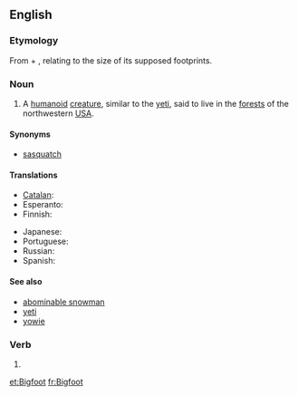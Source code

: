 {{also|bigfoot}}
==English==
{{wikipedia}}

===Etymology===
From {{term|big}} + {{term|foot}}, relating to the size of its supposed footprints.

===Noun===
{{attention|en|'Bigfeet'? Is that right?}}
{{en-noun|Bigfoot|pl2=Bigfeet|pl3=Bigfoots}}

# {{US|cryptozoology}} A [[humanoid]] [[creature]], similar to the [[yeti]], said to live in the [[forest]]s of the northwestern [[USA]].

====Synonyms====
* [[sasquatch]]

====Translations====
{{trans-top|unidentified yeti-like animal}}
* [[Catalan]]: {{t|ca|Peus grans|m}}
* Esperanto: {{t|eo|saskvaĉo|xs=Esperanto}}
* Finnish: {{t-|fi|Isojalka}}
{{trans-mid}}
* Japanese: {{t|ja|ビッグフット|tr=biggufutto}}
* Portuguese: {{t|pt|Pé-grande|m}}
* Russian: {{t|ru|бигфут|m|tr=bigfút}}
* Spanish: {{t|es|Pie Grande|m}}
{{trans-bottom}}

====See also====
* [[abominable snowman]]
* [[yeti]]
* [[yowie]]

===Verb===
{{en-verb}}

# {{alternative spelling of|[[bigfoot]]}}

[[et:Bigfoot]]
[[fr:Bigfoot]]